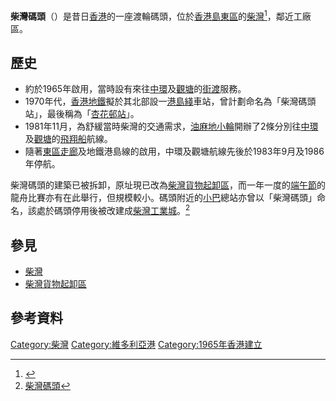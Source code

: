 '''柴灣碼頭'''（{{lang-en|Chai Wan Pier}}）是昔日[[香港|香港]]的一座渡輪碼頭，位於[[香港島|香港島]][[東區_(香港)|東區]]的[[柴灣|柴灣]]<ref>{{cite web |title=東區簡史 |url=http://somanhing.com/gotowalk/dist/east/easthistory.pdf |accessdate=2020-02-27 |archive-date=2020-02-27 |archive-url=https://web.archive.org/web/20200227105619/http://somanhing.com/gotowalk/dist/east/easthistory.pdf |dead-url=no }}</ref>，鄰近工廠區。

==歷史==
*約於1965年啟用，當時設有來往[[中環|中環]]及[[觀塘|觀塘]]的[[街渡|街渡]]服務。
*1970年代，[[香港地鐵|香港地鐵]]擬於其北部設一[[港島綫|港島綫]]車站，曾計劃命名為「柴灣碼頭站」，最後稱為「[[杏花邨站|杏花邨站]]」。
*1981年11月，為舒緩當時柴灣的交通需求，[[油麻地小輪|油麻地小輪]]開辦了2條分別往[[中環|中環]]及[[觀塘|觀塘]]的[[飛翔船|飛翔船]]航線。
*隨著[[東區走廊|東區走廊]]及地鐵港島線的啟用，中環及觀塘航線先後於1983年9月及1986年停航。

柴灣碼頭的建築已被拆卸，原址現已改為[[柴灣貨物起卸區|柴灣貨物起卸區]]，而一年一度的[[中華端午節|端午節]]的龍舟比賽亦有在此舉行，但規模較小。碼頭附近的[[香港小巴|小巴]]總站亦曾以「柴灣碼頭」命名，該處於碼頭停用後被改建成[[柴灣工業城|柴灣工業城]]。<ref>[http://hk.geocities.com/dicky93942004_2/index/2.doc 柴灣碼頭]{{dead link|date=2018年1月 |bot=InternetArchiveBot |fix-attempted=yes }}</ref>

==參見==
*[[柴灣|柴灣]]
*[[柴灣貨物起卸區|柴灣貨物起卸區]]

==參考資料==
{{reflist}}

{{香港已拆卸渡輪碼頭}}
[[Category:柴灣|Category:柴灣]]
[[Category:維多利亞港|Category:維多利亞港]]
[[Category:1965年香港建立|Category:1965年香港建立]]